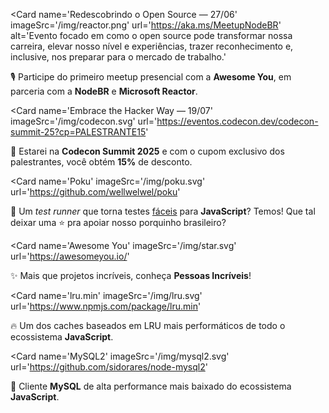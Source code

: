 
<Card
  name='Redescobrindo o Open Source — 27/06'
  imageSrc='/img/reactor.png'
  url='https://aka.ms/MeetupNodeBR'
  alt='Evento focado em como o open source pode transformar nossa carreira, elevar nosso nível e experiências, trazer reconhecimento e, inclusive, nos preparar para o mercado de trabalho.'
>

🎙️ Participe do primeiro meetup presencial com a **Awesome You**, em parceria com a **NodeBR** e **Microsoft Reactor**.

</Card>

<Card
  name='Embrace the Hacker Way — 19/07'
  imageSrc='/img/codecon.svg'
  url='https://eventos.codecon.dev/codecon-summit-25?cp=PALESTRANTE15'
>

🐼 Estarei na **Codecon Summit 2025** e com o cupom exclusivo dos palestrantes, você obtém **15%** de desconto.

</Card>

<Card
  name='Poku'
  imageSrc='/img/poku.svg'
  url='https://github.com/wellwelwel/poku'
>

🐷 Um _test runner_ que torna testes <ins>fáceis</ins> para **JavaScript**? Temos! Que tal deixar uma ⭐️ pra apoiar nosso porquinho brasileiro?

</Card>

<Card
  name='Awesome You'
  imageSrc='/img/star.svg'
  url='https://awesomeyou.io/'
>

✨ Mais que projetos incríveis, conheça **Pessoas Incríveis**!

</Card>

<Card
  name='lru.min'
  imageSrc='/img/lru.svg'
  url='https://www.npmjs.com/package/lru.min'
>

🔥 Um dos caches baseados em LRU mais performáticos de todo o ecossistema **JavaScript**.

</Card>

<Card
  name='MySQL2'
  imageSrc='/img/mysql2.svg'
  url='https://github.com/sidorares/node-mysql2'
>

🐬 Cliente **MySQL** de alta performance mais baixado do ecossistema **JavaScript**.

</Card>
